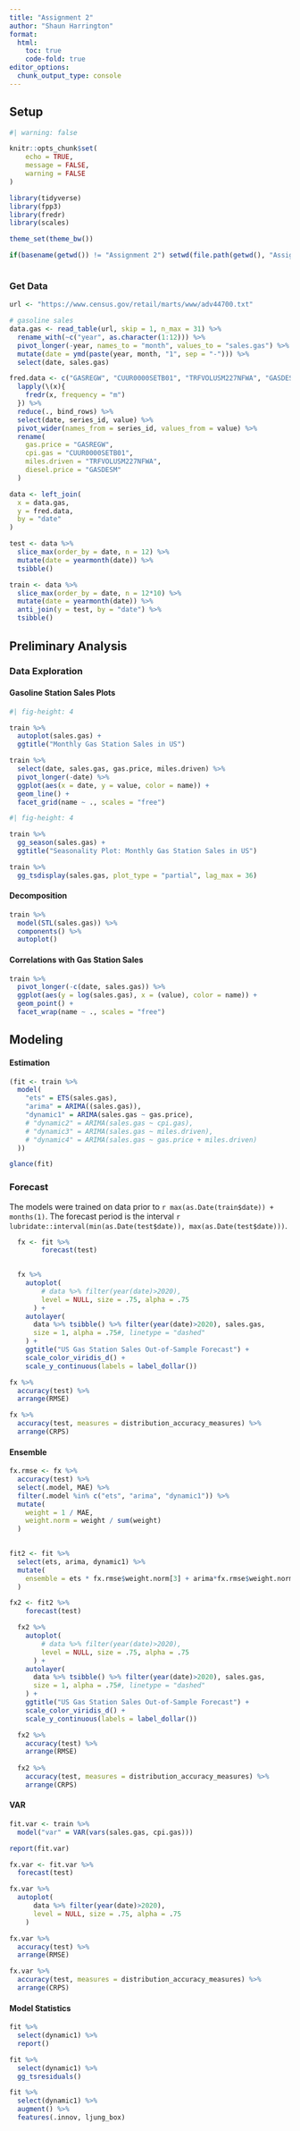 ```yaml
---
title: "Assignment 2"
author: "Shaun Harrington"
format: 
  html:
    toc: true
    code-fold: true
editor_options: 
  chunk_output_type: console
---
```


<!-- Build 1 ETS model, 1 ARIMA model, 1 dynamic regression models, and 1 model where the previous forecasts are averaged. Use only 4 years of data to build your forecasts, and then estimate the models' performance on the 5th year.  Provide measures that assess the performance of your three models.  Which performed the best and why? -->

## Setup



```r
#| warning: false

knitr::opts_chunk$set(
	echo = TRUE,
	message = FALSE,
	warning = FALSE
)

library(tidyverse)
library(fpp3)
library(fredr)
library(scales)

theme_set(theme_bw())

if(basename(getwd()) != "Assignment 2") setwd(file.path(getwd(), "Assignments", "Assignment 2"))



```

### Get Data

```r

url <- "https://www.census.gov/retail/marts/www/adv44700.txt"

# gasoline sales
data.gas <- read_table(url, skip = 1, n_max = 31) %>% 
  rename_with(~c("year", as.character(1:12))) %>% 
  pivot_longer(-year, names_to = "month", values_to = "sales.gas") %>% 
  mutate(date = ymd(paste(year, month, "1", sep = "-"))) %>% 
  select(date, sales.gas)

```


```r

fred.data <- c("GASREGW", "CUUR0000SETB01", "TRFVOLUSM227NFWA", "GASDESM") %>% 
  lapply(\(x){
    fredr(x, frequency = "m")
  }) %>% 
  reduce(., bind_rows) %>% 
  select(date, series_id, value) %>% 
  pivot_wider(names_from = series_id, values_from = value) %>% 
  rename(
    gas.price = "GASREGW",
    cpi.gas = "CUUR0000SETB01", 
    miles.driven = "TRFVOLUSM227NFWA", 
    diesel.price = "GASDESM"
  )

```


```r

data <- left_join(
  x = data.gas,
  y = fred.data,
  by = "date"
)

test <- data %>% 
  slice_max(order_by = date, n = 12) %>% 
  mutate(date = yearmonth(date)) %>% 
  tsibble()

train <- data %>% 
  slice_max(order_by = date, n = 12*10) %>% 
  mutate(date = yearmonth(date)) %>% 
  anti_join(y = test, by = "date") %>% 
  tsibble()

```




## Preliminary Analysis


### Data Exploration

#### Gasoline Station Sales Plots



```r
#| fig-height: 4

train %>% 
  autoplot(sales.gas) +
  ggtitle("Monthly Gas Station Sales in US")

```

```r

train %>% 
  select(date, sales.gas, gas.price, miles.driven) %>% 
  pivot_longer(-date) %>% 
  ggplot(aes(x = date, y = value, color = name)) +
  geom_line() +
  facet_grid(name ~ ., scales = "free")

```


```r
#| fig-height: 4

train %>% 
  gg_season(sales.gas) +
  ggtitle("Seasonality Plot: Monthly Gas Station Sales in US")

```





```r

train %>% 
  gg_tsdisplay(sales.gas, plot_type = "partial", lag_max = 36)

```


#### Decomposition


```r

train %>% 
  model(STL(sales.gas)) %>% 
  components() %>% 
  autoplot()

```


#### Correlations with Gas Station Sales



```r

train %>% 
  pivot_longer(-c(date, sales.gas)) %>% 
  ggplot(aes(y = log(sales.gas), x = (value), color = name)) +
  geom_point() +
  facet_wrap(name ~ ., scales = "free")

```


## Modeling

#### Estimation



```r


(fit <- train %>% 
  model(
    "ets" = ETS(sales.gas),
    "arima" = ARIMA((sales.gas)),
    "dynamic1" = ARIMA(sales.gas ~ gas.price),
    # "dynamic2" = ARIMA(sales.gas ~ cpi.gas),
    # "dynamic3" = ARIMA(sales.gas ~ miles.driven),
    # "dynamic4" = ARIMA(sales.gas ~ gas.price + miles.driven)
  ))


```



```r
glance(fit)
```



### Forecast

The models were trained on data prior to `r max(as.Date(train$date)) + months(1)`. The forecast period is the interval `r lubridate::interval(min(as.Date(test$date)), max(as.Date(test$date)))`. 



```r

  fx <- fit %>% 
        forecast(test)
  

  fx %>% 
    autoplot(
        # data %>% filter(year(date)>2020),
        level = NULL, size = .75, alpha = .75
      ) +
    autolayer(
      data %>% tsibble() %>% filter(year(date)>2020), sales.gas, 
      size = 1, alpha = .75#, linetype = "dashed"
    ) +
    ggtitle("US Gas Station Sales Out-of-Sample Forecast") + 
    scale_color_viridis_d() +
    scale_y_continuous(labels = label_dollar())

```



```r

fx %>% 
  accuracy(test) %>% 
  arrange(RMSE)

```


```r

fx %>% 
  accuracy(test, measures = distribution_accuracy_measures) %>% 
  arrange(CRPS)

```

#### Ensemble

```r

fx.rmse <- fx %>% 
  accuracy(test) %>% 
  select(.model, MAE) %>% 
  filter(.model %in% c("ets", "arima", "dynamic1")) %>% 
  mutate(
    weight = 1 / MAE,
    weight.norm = weight / sum(weight)
  )

 
fit2 <- fit %>% 
  select(ets, arima, dynamic1) %>% 
  mutate(
    ensemble = ets * fx.rmse$weight.norm[3] + arima*fx.rmse$weight.norm[1] + dynamic1*fx.rmse$weight.norm[2]
  ) 

fx2 <- fit2 %>% 
    forecast(test)

```


```r


  fx2 %>% 
    autoplot(
        # data %>% filter(year(date)>2020),
        level = NULL, size = .75, alpha = .75
      ) +
    autolayer(
      data %>% tsibble() %>% filter(year(date)>2020), sales.gas, 
      size = 1, alpha = .75#, linetype = "dashed"
    ) +
    ggtitle("US Gas Station Sales Out-of-Sample Forecast") + 
    scale_color_viridis_d() +
    scale_y_continuous(labels = label_dollar())

  fx2 %>% 
    accuracy(test) %>% 
    arrange(RMSE)
  
  fx2 %>% 
    accuracy(test, measures = distribution_accuracy_measures) %>% 
    arrange(CRPS)

```


#### VAR

```r

fit.var <- train %>% 
  model("var" = VAR(vars(sales.gas, cpi.gas)))

report(fit.var)

```


```r

fx.var <- fit.var %>% 
  forecast(test)

fx.var %>% 
  autoplot(
      data %>% filter(year(date)>2020),
      level = NULL, size = .75, alpha = .75
    ) 

fx.var %>% 
  accuracy(test) %>% 
  arrange(RMSE)

fx.var %>% 
  accuracy(test, measures = distribution_accuracy_measures) %>% 
  arrange(CRPS)

```



#### Model Statistics


```r

fit %>% 
  select(dynamic1) %>% 
  report()

```



```r

fit %>% 
  select(dynamic1) %>% 
  gg_tsresiduals()

```


```r

fit %>% 
  select(dynamic1) %>% 
  augment() %>% 
  features(.innov, ljung_box)

```
